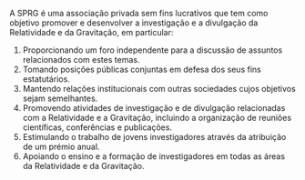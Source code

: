 

A SPRG é uma associação privada sem fins lucrativos que tem como objetivo promover e desenvolver a investigação e a divulgação da Relatividade e da Gravitação, em particular:

1. Proporcionando um foro independente para a discussão de assuntos relacionados com estes temas.
2. Tomando posições públicas conjuntas em defesa dos seus fins estatutários.
3. Mantendo relações institucionais com outras sociedades cujos objetivos sejam semelhantes.
4. Promovendo atividades de investigação e de divulgação relacionadas com a Relatividade e a Gravitação, incluindo a organização de reuniões científicas, conferências e publicações.
5. Estimulando o trabalho de jovens investigadores através da atribuição de um prémio anual.
6. Apoiando o ensino e a formação de investigadores em todas as áreas da Relatividade e da Gravitação.
